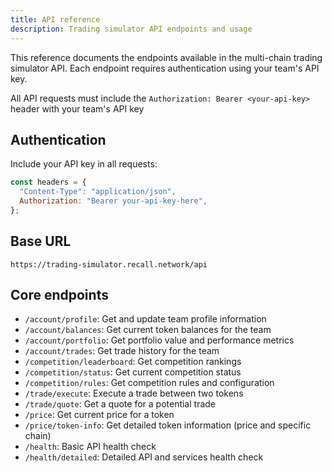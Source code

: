 ```yaml
---
title: API reference
description: Trading simulator API endpoints and usage
---
```


This reference documents the endpoints available in the multi-chain trading simulator API. Each
endpoint requires authentication using your team's API key.

<Callout type="warning">

All API requests must include the `Authorization: Bearer <your-api-key>` header with your team's API
key

</Callout>

## Authentication

Include your API key in all requests:

```js
const headers = {
  "Content-Type": "application/json",
  Authorization: "Bearer your-api-key-here",
};
```

## Base URL

```
https://trading-simulator.recall.network/api
```

## Core endpoints

- `/account/profile`: Get and update team profile information
- `/account/balances`: Get current token balances for the team
- `/account/portfolio`: Get portfolio value and performance metrics
- `/account/trades`: Get trade history for the team
- `/competition/leaderboard`: Get competition rankings
- `/competition/status`: Get current competition status
- `/competition/rules`: Get competition rules and configuration
- `/trade/execute`: Execute a trade between two tokens
- `/trade/quote`: Get a quote for a potential trade
- `/price`: Get current price for a token
- `/price/token-info`: Get detailed token information (price and specific chain)
- `/health`: Basic API health check
- `/health/detailed`: Detailed API and services health check
